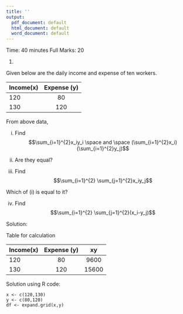 ---
title: ''
output:
  pdf_document: default
  html_document: default
  word_document: default
---
\begin{center}
\begin{large}
Pabna Cadet College
\end{large}

3rd Tutorial Examination

Subject: Mathematics

Class: VII
\end{center}

Time: 40 minutes
\hfill
Full Marks: 20

\textbf{Answer all the questions}

1. 

Given below are the daily income and expense of ten workers.

| Income(x)        | Expense (y)   | 
| ------------- |:-------------:| 
| 120     | 80|
| 130     | 120     |   


From above data, 

i. Find $$\sum_{i=1}^{2}x_iy_i \space and \space (\sum_{i=1}^{2}x_i)(\sum_{i=1}^{2}y_j)$$

ii. Are they equal? 
iii. Find $$\sum_{i=1}^{2} \sum_{j=1}^{2}x_iy_j$$

Which of (i) is equal to it? 

iv. Find $$\sum_{i=1}^{2} \sum_{j=1}^{2}(x_i-y_j)$$

Solution:

Table for calculation 

| Income(x)        | Expense (y)   | xy |
| ------------- |:-------------:|:-------------:|
| 120     | 80| 9600
| 130     | 120     | 15600 

Solution using R code:
```{echo=F}
x <- c(120,130)
y <- c(80,120)
df <- expand.grid(x,y)
```

\begin{center}
---Good Luck---
\end{center}
